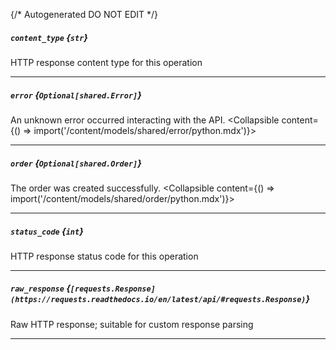 {/* Autogenerated DO NOT EDIT  */}

##### `content_type` *{`str`}*
HTTP response content type for this operation

---
##### `error` *{`Optional[shared.Error]`}*
An unknown error occurred interacting with the API.
<Collapsible content={() => import('/content/models/shared/error/python.mdx')}>
</Collapsible>

---
##### `order` *{`Optional[shared.Order]`}*
The order was created successfully.
<Collapsible content={() => import('/content/models/shared/order/python.mdx')}>
</Collapsible>

---
##### `status_code` *{`int`}*
HTTP response status code for this operation

---
##### `raw_response` *{`[requests.Response](https://requests.readthedocs.io/en/latest/api/#requests.Response)`}*
Raw HTTP response; suitable for custom response parsing

---
